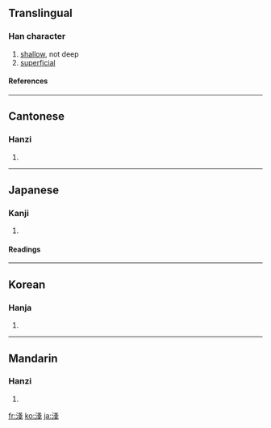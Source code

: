 {{see|浅}}

==Translingual==
===Han character===
{{Han char|rn=85|rad=水|as=08|sn=11|four=3315<sub>3</sub>|canj=水戈戈 (EII)}}
# [[shallow]], not deep
# [[superficial]]
====References====
{{Han ref|kx=0632.180|dkj=17697|dj=1039.010|hdz=31646.020|uh=6DFA|ud=28154|bh=B24C|bd=45644}}

----
==Cantonese==
===Hanzi===
{{yue-hanzi|jyut=|y=chin2}}
# {{defn|Cantonese}}

----
==Japanese==
===Kanji===
{{ja-kanji|grade=|rs=水08}}
# {{defn|Japanese}} 
====Readings====
{{ja-readings|on=[[せん]] (sen)|kun=[[あさい]] (asai)}}

----
==Korean==
===Hanja===
{{ko-hanja|hangeul=[[천]]|eumhun=|rv=cheon|mr=ch'ŏn|y=chen}}
# {{defn|Korean}}

----
==Mandarin==
===Hanzi===
{{cmn-hanzi|sim=浅|pin=[[cán]] ([[can2]]), [[jiān]] ([[jian1]]), [[jiàn]] ([[jian4]]), [[qiǎn]] ([[qian3]]), [[zàn]] ([[zan4]])|wg=ts'an<sup>2</sup>, chien<sup>1</sup>, chien<sup>4</sup>, ch'ien<sup>3</sup>, tsan<sup>4</sup>}}
# {{defn|Mandarin}}

[[fr:淺]]
[[ko:淺]]
[[ja:淺]]